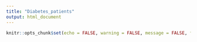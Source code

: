 ```yaml
---
title: "Diabetes_patients"
output: html_document
---
```


```r
knitr::opts_chunk$set(echo = FALSE, warning = FALSE, message = FALSE, fig.width=10)
```

